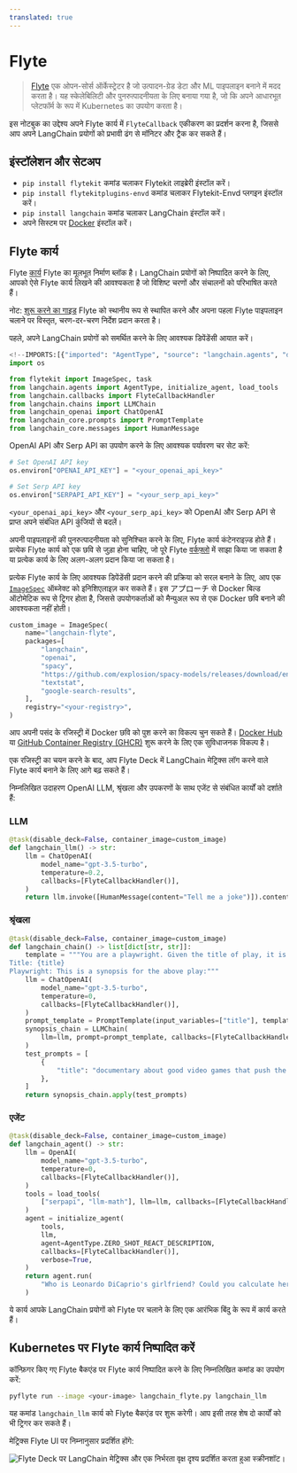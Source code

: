 ```yaml
---
translated: true
---
```


# Flyte

> [Flyte](https://github.com/flyteorg/flyte) एक ओपन-सोर्स ऑर्केस्ट्रेटर है जो उत्पादन-ग्रेड डेटा और ML पाइपलाइन बनाने में मदद करता है।
> यह स्केलेबिलिटी और पुनरुत्पादनीयता के लिए बनाया गया है, जो कि अपने आधारभूत प्लेटफॉर्म के रूप में Kubernetes का उपयोग करता है।

इस नोटबुक का उद्देश्य अपने Flyte कार्य में `FlyteCallback` एकीकरण का प्रदर्शन करना है, जिससे आप अपने LangChain प्रयोगों को प्रभावी ढंग से मॉनिटर और ट्रैक कर सकते हैं।

## इंस्टॉलेशन और सेटअप

- `pip install flytekit` कमांड चलाकर Flytekit लाइब्रेरी इंस्टॉल करें।
- `pip install flytekitplugins-envd` कमांड चलाकर Flytekit-Envd प्लगइन इंस्टॉल करें।
- `pip install langchain` कमांड चलाकर LangChain इंस्टॉल करें।
- अपने सिस्टम पर [Docker](https://docs.docker.com/engine/install/) इंस्टॉल करें।

## Flyte कार्य

Flyte [कार्य](https://docs.flyte.org/en/latest/user_guide/basics/tasks.html) Flyte का मूलभूत निर्माण ब्लॉक है।
LangChain प्रयोगों को निष्पादित करने के लिए, आपको ऐसे Flyte कार्य लिखने की आवश्यकता है जो विशिष्ट चरणों और संचालनों को परिभाषित करते हैं।

नोट: [शुरू करने का गाइड](https://docs.flyte.org/projects/cookbook/en/latest/index.html) Flyte को स्थानीय रूप से स्थापित करने और अपना पहला Flyte पाइपलाइन चलाने पर विस्तृत, चरण-दर-चरण निर्देश प्रदान करता है।

पहले, अपने LangChain प्रयोगों को समर्थित करने के लिए आवश्यक डिपेंडेंसी आयात करें।

```python
<!--IMPORTS:[{"imported": "AgentType", "source": "langchain.agents", "docs": "https://api.python.langchain.com/en/latest/agents/langchain.agents.agent_types.AgentType.html", "title": "Flyte"}, {"imported": "initialize_agent", "source": "langchain.agents", "docs": "https://api.python.langchain.com/en/latest/agents/langchain.agents.initialize.initialize_agent.html", "title": "Flyte"}, {"imported": "load_tools", "source": "langchain.agents", "docs": "https://api.python.langchain.com/en/latest/agent_toolkits/langchain_community.agent_toolkits.load_tools.load_tools.html", "title": "Flyte"}, {"imported": "FlyteCallbackHandler", "source": "langchain.callbacks", "docs": "https://api.python.langchain.com/en/latest/callbacks/langchain_community.callbacks.flyte_callback.FlyteCallbackHandler.html", "title": "Flyte"}, {"imported": "LLMChain", "source": "langchain.chains", "docs": "https://api.python.langchain.com/en/latest/chains/langchain.chains.llm.LLMChain.html", "title": "Flyte"}, {"imported": "ChatOpenAI", "source": "langchain_openai", "docs": "https://api.python.langchain.com/en/latest/chat_models/langchain_openai.chat_models.base.ChatOpenAI.html", "title": "Flyte"}, {"imported": "PromptTemplate", "source": "langchain_core.prompts", "docs": "https://api.python.langchain.com/en/latest/prompts/langchain_core.prompts.prompt.PromptTemplate.html", "title": "Flyte"}, {"imported": "HumanMessage", "source": "langchain_core.messages", "docs": "https://api.python.langchain.com/en/latest/messages/langchain_core.messages.human.HumanMessage.html", "title": "Flyte"}]-->
import os

from flytekit import ImageSpec, task
from langchain.agents import AgentType, initialize_agent, load_tools
from langchain.callbacks import FlyteCallbackHandler
from langchain.chains import LLMChain
from langchain_openai import ChatOpenAI
from langchain_core.prompts import PromptTemplate
from langchain_core.messages import HumanMessage
```

OpenAI API और Serp API का उपयोग करने के लिए आवश्यक पर्यावरण चर सेट करें:

```python
# Set OpenAI API key
os.environ["OPENAI_API_KEY"] = "<your_openai_api_key>"

# Set Serp API key
os.environ["SERPAPI_API_KEY"] = "<your_serp_api_key>"
```

`<your_openai_api_key>` और `<your_serp_api_key>` को OpenAI और Serp API से प्राप्त अपने संबंधित API कुंजियों से बदलें।

अपनी पाइपलाइनों की पुनरुत्पादनीयता को सुनिश्चित करने के लिए, Flyte कार्य कंटेनराइज़्ड होते हैं।
प्रत्येक Flyte कार्य को एक छवि से जुड़ा होना चाहिए, जो पूरे Flyte [वर्कफ़्लो](https://docs.flyte.org/en/latest/user_guide/basics/workflows.html) में साझा किया जा सकता है या प्रत्येक कार्य के लिए अलग-अलग प्रदान किया जा सकता है।

प्रत्येक Flyte कार्य के लिए आवश्यक डिपेंडेंसी प्रदान करने की प्रक्रिया को सरल बनाने के लिए, आप एक [`ImageSpec`](https://docs.flyte.org/en/latest/user_guide/customizing_dependencies/imagespec.html) ऑब्जेक्ट को इनिशिएलाइज़ कर सकते हैं।
इस アプローチ से Docker बिल्ड ऑटोमेटिक रूप से ट्रिगर होता है, जिससे उपयोगकर्ताओं को मैन्युअल रूप से एक Docker छवि बनाने की आवश्यकता नहीं होती।

```python
custom_image = ImageSpec(
    name="langchain-flyte",
    packages=[
        "langchain",
        "openai",
        "spacy",
        "https://github.com/explosion/spacy-models/releases/download/en_core_web_sm-3.5.0/en_core_web_sm-3.5.0.tar.gz",
        "textstat",
        "google-search-results",
    ],
    registry="<your-registry>",
)
```

आप अपनी पसंद के रजिस्ट्री में Docker छवि को पुश करने का विकल्प चुन सकते हैं।
[Docker Hub](https://hub.docker.com/) या [GitHub Container Registry (GHCR)](https://docs.github.com/en/packages/working-with-a-github-packages-registry/working-with-the-container-registry) शुरू करने के लिए एक सुविधाजनक विकल्प है।

एक रजिस्ट्री का चयन करने के बाद, आप Flyte Deck में LangChain मेट्रिक्स लॉग करने वाले Flyte कार्य बनाने के लिए आगे बढ़ सकते हैं।

निम्नलिखित उदाहरण OpenAI LLM, श्रृंखला और उपकरणों के साथ एजेंट से संबंधित कार्यों को दर्शाते हैं:

### LLM

```python
@task(disable_deck=False, container_image=custom_image)
def langchain_llm() -> str:
    llm = ChatOpenAI(
        model_name="gpt-3.5-turbo",
        temperature=0.2,
        callbacks=[FlyteCallbackHandler()],
    )
    return llm.invoke([HumanMessage(content="Tell me a joke")]).content
```

### श्रृंखला

```python
@task(disable_deck=False, container_image=custom_image)
def langchain_chain() -> list[dict[str, str]]:
    template = """You are a playwright. Given the title of play, it is your job to write a synopsis for that title.
Title: {title}
Playwright: This is a synopsis for the above play:"""
    llm = ChatOpenAI(
        model_name="gpt-3.5-turbo",
        temperature=0,
        callbacks=[FlyteCallbackHandler()],
    )
    prompt_template = PromptTemplate(input_variables=["title"], template=template)
    synopsis_chain = LLMChain(
        llm=llm, prompt=prompt_template, callbacks=[FlyteCallbackHandler()]
    )
    test_prompts = [
        {
            "title": "documentary about good video games that push the boundary of game design"
        },
    ]
    return synopsis_chain.apply(test_prompts)
```

### एजेंट

```python
@task(disable_deck=False, container_image=custom_image)
def langchain_agent() -> str:
    llm = OpenAI(
        model_name="gpt-3.5-turbo",
        temperature=0,
        callbacks=[FlyteCallbackHandler()],
    )
    tools = load_tools(
        ["serpapi", "llm-math"], llm=llm, callbacks=[FlyteCallbackHandler()]
    )
    agent = initialize_agent(
        tools,
        llm,
        agent=AgentType.ZERO_SHOT_REACT_DESCRIPTION,
        callbacks=[FlyteCallbackHandler()],
        verbose=True,
    )
    return agent.run(
        "Who is Leonardo DiCaprio's girlfriend? Could you calculate her current age and raise it to the power of 0.43?"
    )
```

ये कार्य आपके LangChain प्रयोगों को Flyte पर चलाने के लिए एक आरंभिक बिंदु के रूप में कार्य करते हैं।

## Kubernetes पर Flyte कार्य निष्पादित करें

कॉन्फ़िगर किए गए Flyte बैकएंड पर Flyte कार्य निष्पादित करने के लिए निम्नलिखित कमांड का उपयोग करें:

```bash
pyflyte run --image <your-image> langchain_flyte.py langchain_llm
```

यह कमांड `langchain_llm` कार्य को Flyte बैकएंड पर शुरू करेगी। आप इसी तरह शेष दो कार्यों को भी ट्रिगर कर सकते हैं।

मेट्रिक्स Flyte UI पर निम्नानुसार प्रदर्शित होंगे:

![Flyte Deck पर LangChain मेट्रिक्स और एक निर्भरता वृक्ष दृश्य प्रदर्शित करता हुआ स्क्रीनशॉट।](https://ik.imagekit.io/c8zl7irwkdda/Screenshot_2023-06-20_at_1.23.29_PM_MZYeG0dKa.png?updatedAt=1687247642993 "Flyte Deck मेट्रिक्स प्रदर्शन")
